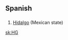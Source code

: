 {{also|Hg}}
==Spanish==

==={{initialism|es}}===
{{infl|es|initialism}}

# [[Hidalgo]] (Mexican state)

[[sk:HG]]